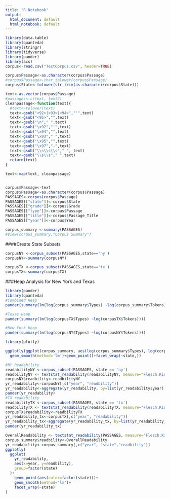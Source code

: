 ```yaml
---
title: "R Notebook"
output:
  html_document: default
  html_notebook: default
---
```

```r

library(data.table)
library(quanteda)
library(stringr)
library(tidyverse)
library(pander)
library(acs)
corpus<-read.csv("TestCorpus.csv", header=TRUE)

corpus$Passage<-as.character(corpus$Passage)
#corpus$Passage<-char_tolower(corpus$Passage)
corpus$State<-tolower(str_trim(as.character(corpus$State)))

text<-as.vector(corpus$Passage)
#passages<-c(text, text2)
cleanpassage<-function(text){
  #text<-tolower(text)
  text<-gsub("<92>|<93>|<94>","'",text)
  text<-gsub("<95>","",text)
  text<-gsub("\n"," ",text)
  text<-gsub("\x92","'",text)
  text<-gsub("\x94","",text)
  text<-gsub("\x93"," ",text)
  text<-gsub("\x95","",text)
  text<-gsub("\x97","-",text)
  text<-gsub("\\s\\s\\s"," ", text)
  text<-gsub("\\s\\s"," ",text)
  return(text)
}

text<-map(text, cleanpassage)


corpus$Passage<-text
corpus$Passage<-as.character(corpus$Passage)
PASSAGES<-corpus(corpus$Passage)
PASSAGES[["state"]]<-corpus$State
PASSAGES[["grade"]]<-corpus$Grade
PASSAGES[["type"]]<-corpus$Passage
PASSAGES[["title"]]<-corpus$Passage_Title
PASSAGES[["year"]]<-corpus$Year

corpus_summary <-summary(PASSAGES)
#View(corpus_summary,"Corpus Summary")
```
####Create State Subsets
```r
corpusNY <-corpus_subset(PASSAGES,state=='ny')
corpusNY<-summary(corpusNY)

corpusTX <-corpus_subset(PASSAGES,state=='tx')
corpusTX<-summary(corpusTX)
```
###Heap Analysis for New York and Texas
```r

library(pander)
library(quanteda)
#Combined Heap
pander(summary(lm(log(corpus_summary$Types) ~log(corpus_summary$Tokens))))

#Texas Heap
pander(summary(lm(log(corpusTX$Types) ~log(corpusTX$Tokens))))

#New York Heap
pander(summary(lm(log(corpusNY$Types) ~log(corpusNY$Tokens))))

```

```r

library(plotly)

ggplotly(ggplot(corpus_summary, aes(log(corpus_summary$Types), log(corpus_summary$Tokens))) +
  geom_smooth(method='lm')+geom_point()+facet_wrap(~state,))

```


```r
#NY Readability
readabilityNY <-corpus_subset(PASSAGES, state == 'ny')
readbilityNY <- textstat_readability(readabilityNY, measure="Flesch.Kincaid")
corpusNY$readbility<-readbilityNY
yr_readability<-corpusNY[,c("year", "readbility")]
yr_readability<-aggregate(yr_readability, by=list(yr_readability$year), FUN=mean)
pander(yr_readability)
#TX readability
readabilityTX <-corpus_subset(PASSAGES, state == 'tx')
readbilityTX <- textstat_readability(readabilityTX, measure="Flesch.Kincaid")
corpusTX$readability<-readbilityTX
yr_readability_tx<-corpusTX[,c("year", "readability")]
yr_readability_tx<-aggregate(yr_readability_tx, by=list(yr_readability_tx$year), FUN=mean)
pander(yr_readability_tx)
```

```r
OverallReadability <- textstat_readability(PASSAGES, measure="Flesch.Kincaid")
corpus_summary$readbility<-OverallReadability
yr_readability<-corpus_summary[,c("year", "state","readbility")]
ggplotly(
  ggplot(
    yr_readability,
    aes(x=year, y=readbility),
    group=factor(state)
  )+
    geom_point(aes(color=factor(state)))+
    geom_smooth(method="lm")+
    facet_wrap(~state)
)

```
